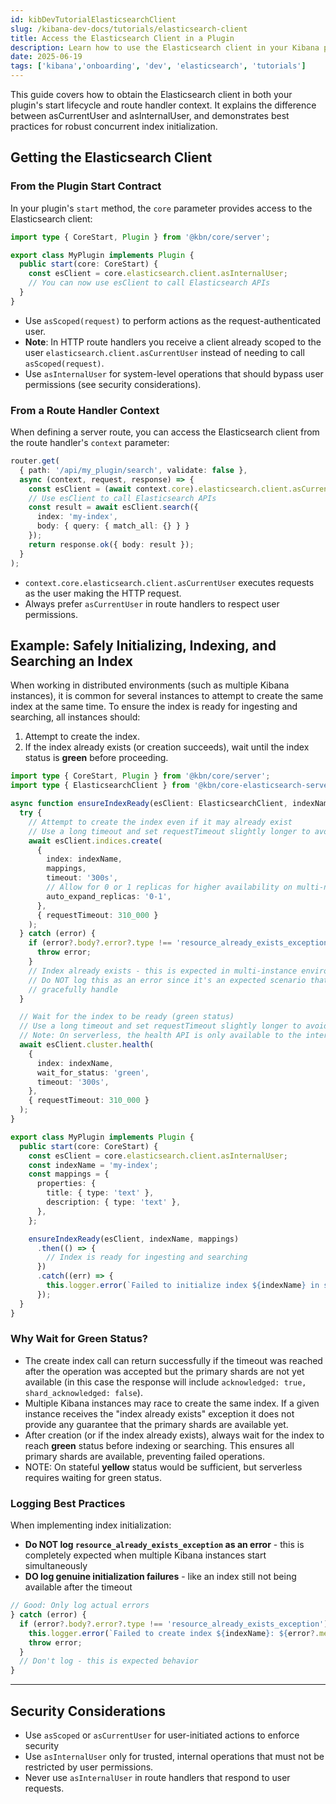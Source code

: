 ```yaml
---
id: kibDevTutorialElasticsearchClient
slug: /kibana-dev-docs/tutorials/elasticsearch-client
title: Access the Elasticsearch Client in a Plugin
description: Learn how to use the Elasticsearch client in your Kibana plugin.
date: 2025-06-19
tags: ['kibana','onboarding', 'dev', 'elasticsearch', 'tutorials']
---
```


This guide covers how to obtain the Elasticsearch client in both your plugin's start lifecycle and route handler context. It explains the difference between asCurrentUser and asInternalUser, and demonstrates best practices for robust concurrent index initialization.

## Getting the Elasticsearch Client

### From the Plugin Start Contract

In your plugin's `start` method, the `core` parameter provides access to the Elasticsearch client:

```ts
import type { CoreStart, Plugin } from '@kbn/core/server';

export class MyPlugin implements Plugin {
  public start(core: CoreStart) {
    const esClient = core.elasticsearch.client.asInternalUser;
    // You can now use esClient to call Elasticsearch APIs
  }
}
```

- Use `asScoped(request)` to perform actions as the request-authenticated user.
- **Note**: In HTTP route handlers you receive a client already scoped to the user `elasticsearch.client.asCurrentUser` instead of needing to call `asScoped(request)`.
- Use `asInternalUser` for system-level operations that should bypass user permissions (see security considerations).

### From a Route Handler Context

When defining a server route, you can access the Elasticsearch client from the route handler's `context` parameter:

```ts
router.get(
  { path: '/api/my_plugin/search', validate: false },
  async (context, request, response) => {
    const esClient = (await context.core).elasticsearch.client.asCurrentUser;
    // Use esClient to call Elasticsearch APIs
    const result = await esClient.search({
      index: 'my-index',
      body: { query: { match_all: {} } }
    });
    return response.ok({ body: result });
  }
);
```

- `context.core.elasticsearch.client.asCurrentUser` executes requests as the user making the HTTP request.
- Always prefer `asCurrentUser` in route handlers to respect user permissions.

## Example: Safely Initializing, Indexing, and Searching an Index

When working in distributed environments (such as multiple Kibana instances), it is common for several instances to attempt to create the same index at the same time. To ensure the index is ready for ingesting and searching, all instances should:

1. Attempt to create the index.
2. If the index already exists (or creation succeeds), wait until the index status is **green** before proceeding.

```ts
import type { CoreStart, Plugin } from '@kbn/core/server';
import type { ElasticsearchClient } from '@kbn/core-elasticsearch-server';

async function ensureIndexReady(esClient: ElasticsearchClient, indexName: string, mappings: object) {
  try {
    // Attempt to create the index even if it may already exist
    // Use a long timeout and set requestTimeout slightly longer to avoid socket closure
    await esClient.indices.create(
      {
        index: indexName,
        mappings,
        timeout: '300s',
        // Allow for 0 or 1 replicas for higher availability on multi-node clusters, but continue to work on single-node (dev) clusters
        auto_expand_replicas: '0-1', 
      },
      { requestTimeout: 310_000 } 
    );
  } catch (error) {
    if (error?.body?.error?.type !== 'resource_already_exists_exception') {
      throw error;
    }
    // Index already exists - this is expected in multi-instance environments
    // Do NOT log this as an error since it's an expected scenario that we
    // gracefully handle
  }

  // Wait for the index to be ready (green status)
  // Use a long timeout and set requestTimeout slightly longer to avoid socket closure
  // Note: On serverless, the health API is only available to the internal user
  await esClient.cluster.health(
    {
      index: indexName,
      wait_for_status: 'green',
      timeout: '300s',
    },
    { requestTimeout: 310_000 }
  );
}

export class MyPlugin implements Plugin {
  public start(core: CoreStart) {
    const esClient = core.elasticsearch.client.asInternalUser;
    const indexName = 'my-index';
    const mappings = {
      properties: {
        title: { type: 'text' },
        description: { type: 'text' },
      },
    };

    ensureIndexReady(esClient, indexName, mappings)
      .then(() => {
        // Index is ready for ingesting and searching
      })
      .catch((err) => {
        this.logger.error(`Failed to initialize index ${indexName} in start: ${err?.message || err}`);
      });
  }
}
```

### Why Wait for Green Status?

- The create index call can return successfully if the timeout was reached after the operation was accepted but the primary shards are not yet available (in this case the response will include `acknowledged: true, shard_acknowledged: false`).
- Multiple Kibana instances may race to create the same index. If a given instance receives the "index already exists" exception it does not provide any guarantee that the primary shards are available yet.
- After creation (or if the index already exists), always wait for the index to reach **green** status before indexing or searching. This ensures all primary shards are available, preventing failed operations.
- NOTE: On stateful **yellow** status would be sufficient, but serverless requires waiting for green status.

### Logging Best Practices

When implementing index initialization:

- **Do NOT log `resource_already_exists_exception` as an error** - this is completely expected when multiple Kibana instances start simultaneously
- **DO log genuine initialization failures** - like an index still not being available after the timeout

```ts
// Good: Only log actual errors
} catch (error) {
  if (error?.body?.error?.type !== 'resource_already_exists_exception') {
    this.logger.error(`Failed to create index ${indexName}: ${error?.message || error}`);
    throw error;
  }
  // Don't log - this is expected behavior
}
```

---

## Security Considerations

- Use `asScoped` or `asCurrentUser` for user-initiated actions to enforce security
- Use `asInternalUser` only for trusted, internal operations that must not be restricted by user permissions.
- Never use `asInternalUser` in route handlers that respond to user requests.

